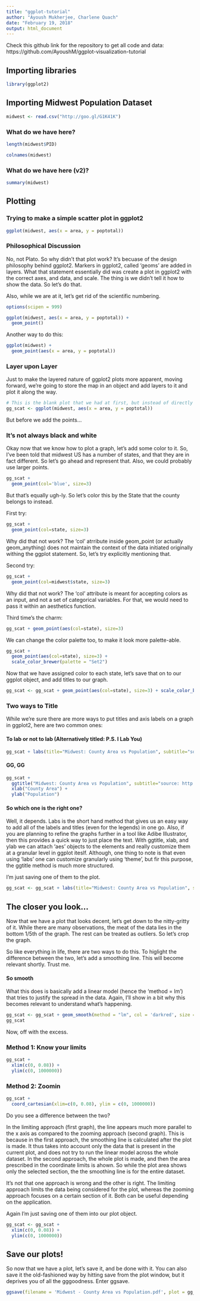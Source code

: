 ```yaml
---
title: "ggplot-tutorial"
author: "Ayoush Mukherjee, Charlene Quach"
date: "February 19, 2018"
output: html_document
---
```

Check this github link for the repository to get all code and data: https://github.com/AyoushM/ggplot-visualization-tutorial

## Importing libraries
```r
library(ggplot2)
```

## Importing Midwest Population Dataset
```r
midwest <- read.csv("http://goo.gl/G1K41K")
```

### What do we have here?
```r
length(midwest$PID)
```


```r
colnames(midwest)
```

### What do we have here (v2)?
```r
summary(midwest)
```

## Plotting
### Trying to make a simple scatter plot in ggplot2
```r
ggplot(midwest, aes(x = area, y = poptotal))
```

### Philosophical Discussion
No, not Plato.
So why didn't that plot work? It's becuase of the design philosophy behind ggplot2. Markers in ggplot2, called 'geoms' are added in layers. What that statement essentially did was create a plot in ggplot2 with the correct axes, and data, and scale. The thing is we didn't tell it how to show the data. So let's do that.

Also, while we are at it, let's get rid of the scientific numbering.
```r
options(scipen = 999)
```

```r
ggplot(midwest, aes(x = area, y = poptotal)) +
  geom_point()
```

Another way to do this:
```r
ggplot(midwest) +
  geom_point(aes(x = area, y = poptotal))
```


### Layer upon Layer
Just to make the layered nature of ggplot2 plots more apparent, moving forward, we're going to store the map in an object and add layers to it and plot it along the way.
```r
# This is the blank plot that we had at first, but instead of directly plotting it, we are storing it in an object
gg_scat <- ggplot(midwest, aes(x = area, y = poptotal))
```
But before we add the points...

### It's not always black and white
Okay now that we know how to plot a graph, let's add some color to it.
So, I've been told that midwest US has a number of states, and that they are in fact different. So let's go ahead and represent that. Also, we could probably use larger points.
```r
gg_scat +
  geom_point(col='blue', size=3)
```
But that's equally ugh-ly. So let's color this by the State that the county belongs to instead.

First try:
```r
gg_scat +
  geom_point(col=state, size=3)
```
Why did that not work? 
The 'col' atrribute inside geom_point (or actually geom_anything) does not maintain the context of the data initiated originally withing the ggplot statement. So, let's try explicitly mentioning that.

Second try:
```r
gg_scat +
  geom_point(col=midwest$state, size=3)
```
Why did that not work?
The 'col' attribute is meant for accepting colors as an input, and not a set of categorical variables. For that, we would need to pass it within an aesthetics function.

Third time's the charm:
```r
gg_scat + geom_point(aes(col=state), size=3)
```

We can change the color palette too, to make it look more palette-able.
```r
gg_scat +
  geom_point(aes(col=state), size=3) +
  scale_color_brewer(palette = "Set2")
```

Now that we have assigned color to each state, let's save that on to our ggplot object, and add titles to our graph.
```r
gg_scat <- gg_scat + geom_point(aes(col=state), size=3) + scale_color_brewer(palette = "Set2")
```


### Two ways to Title
While we're sure there are more ways to put titles and axis labels on a graph in ggplot2, here are two common ones:

#### To lab or not to lab (Alternatively titled: P.S. I Lab You)
```r
gg_scat + labs(title="Midwest: County Area vs Population", subtitle="source: http://goo.gl/G1K41K", x = "County Area", y = "Population", color = "State")
```

#### GG, GG
```r
gg_scat + 
  ggtitle("Midwest: County Area vs Population", subtitle="source: http://goo.gl/G1K41K") +
  xlab("County Area") +
  ylab("Population")
```

#### So which one is the right one?
Well, it depends.
Labs is the short hand method that gives us an easy way to add all of the labels and titles (even for the legends) in one go. Also, if you are planning to refine the graphs further in a tool like Adibe Illustrator, then this provides a quick way to just place the text.
With ggtitle, xlab, and ylab we can attach 'aes' objects to the elements and really customize them at a granular level in ggplot iteslf.
Although, one thing to note is that even using 'labs' one can customize granularly using 'theme', but fir this purpose, the ggtitle method is much more structured.

I'm just saving one of them to the plot.
```r
gg_scat <- gg_scat + labs(title="Midwest: County Area vs Population", subtitle="source: http://goo.gl/G1K41K", x = "County Area", y = "Population", color = "State")
```


## The closer you look...
Now that we have a plot that looks decent, let's get down to the nitty-gritty of it. While there are many observations, the meat of the data lies in the bottom 1/5th of the graph. The rest can be treated as outliers. So let's crop the graph.

So like everything in life, there are two ways to do this. To higlight the difference between the two, let's add a smoothing line. This will become relevant shortly. Trust me.

#### So smooth
What this does is basically add a linear model (hence the 'method = lm') that tries to justify the spread in the data. Again, I'll show in a bit why this becomes relevant to understand what's happening.
```r
gg_scat <- gg_scat + geom_smooth(method = "lm", col = 'darkred', size = 2)
gg_scat
```

Now, off with the excess.

### Method 1: Know your limits
```r
gg_scat +
  xlim(c(0, 0.08)) +
  ylim(c(0, 1000000))
```

### Method 2: Zoomin
```r
gg_scat +
  coord_cartesian(xlim=c(0, 0.08), ylim = c(0, 1000000))
```

Do you see a difference between the two?

In the limiting approach (first graph), the line appears much more parallel to the x axis as compared to the zooming approach (second graph).
This is because in the first approach, the smoothing line is calculated after the plot is made. It thus takes into account only the data that is present in the current plot, and does not try to run the linear model across the whole dataset.
In the second approach, the whole plot is made, and then the area prescribed in the coordinate limits is ahown. So while the plot area shows only the selected section, the the smoothing line is for the entire dataset.

It's not that one approach is wrong and the other is right. The limiting approach limits the data being considered for the plot, whereas the zooming approach focuses on a certain section of it. Both can be useful depending on the application.

Again I'm just saving one of them into our plot object.
```r
gg_scat <- gg_scat +
  xlim(c(0, 0.08)) +
  ylim(c(0, 1000000))
```

## Save our plots!
So now that we have a plot, let's save it, and be done with it. You can also save it the old-fashioned way by hitting save from the plot window, but it deprives you of all the gggoodness. Enter ggsave.
```r
ggsave(filename = 'Midwest - County Area vs Population.pdf', plot = gg_scat, device = "pdf", width = 11, height = 8.5, units = "in")
```
